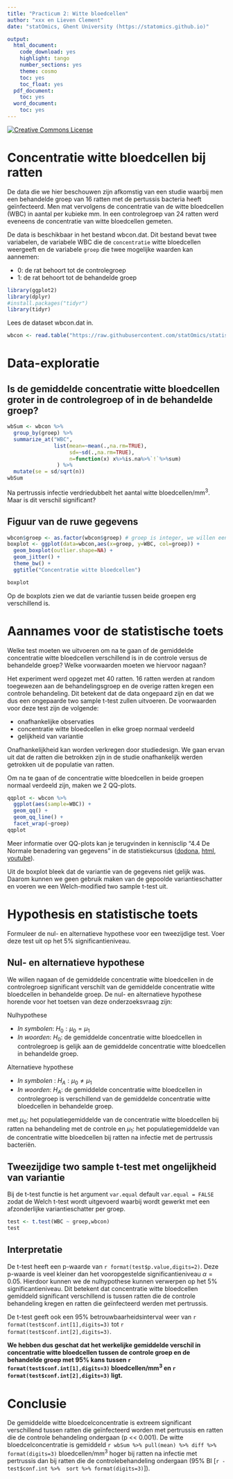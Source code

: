 ```yaml
---
title: "Practicum 2: Witte bloedcellen"
author: "xxx en Lieven Clement"
date: "statOmics, Ghent University (https://statomics.github.io)"

output:
  html_document:
    code_download: yes
    highlight: tango
    number_sections: yes
    theme: cosmo
    toc: yes
    toc_float: yes
  pdf_document:
    toc: yes
  word_document:
    toc: yes
---
```



<a rel="license" href="https://creativecommons.org/licenses/by-nc-sa/4.0"><img alt="Creative Commons License" style="border-width:0" src="https://i.creativecommons.org/l/by-nc-sa/4.0/88x31.png" /></a>

# Concentratie witte bloedcellen bij ratten

De data die we hier beschouwen zijn afkomstig van een studie waarbij men een behandelde groep van 16 ratten met de pertussis bacteria heeft geïnfecteerd. Men mat vervolgens de concentratie van de witte bloedcellen (WBC) in aantal per kubieke mm. In een controlegroep van 24 ratten werd eveneens de concentratie van witte bloedcellen gemeten.

De data is beschikbaar in het bestand wbcon.dat. Dit bestand bevat twee variabelen, de variabele WBC die de `concentratie` witte bloedcellen weergeeft en de variabele `groep` die twee mogelijke waarden kan aannemen:

- 0: de rat behoort tot de controlegroep
- 1: de rat behoort tot de behandelde groep

```r
library(ggplot2)
library(dplyr)
#install.packages("tidyr")
library(tidyr)
```

Lees de dataset wbcon.dat in.

```r
wbcon <- read.table("https://raw.githubusercontent.com/statOmics/statistiekBasisCursusData/master/practicum3/wbcon.dat", header = TRUE)
```

# Data-exploratie 

## Is de gemiddelde concentratie witte bloedcellen groter in de controlegroep of in de behandelde groep?

```r
wbSum <- wbcon %>%
  group_by(groep) %>%
  summarize_at("WBC", 
               list(mean=~mean(.,na.rm=TRUE),
                    sd=~sd(.,na.rm=TRUE),
                    n=function(x) x%>%is.na%>%`!`%>%sum)
                ) %>%
  mutate(se = sd/sqrt(n))
wbSum
```

Na pertrussis infectie verdriedubbelt het aantal witte bloedcellen/mm$^3$. Maar is dit verschil significant?

## Figuur van de ruwe gegevens 

```r
wbcon$groep <- as.factor(wbcon$groep) # groep is integer, we willen een factor
boxplot <- ggplot(data=wbcon,aes(x=groep, y=WBC, col=groep)) + 
  geom_boxplot(outlier.shape=NA) + 
  geom_jitter() +
  theme_bw() + 
  ggtitle("Concentratie witte bloedcellen")

boxplot 
```

Op de boxplots zien we dat de variantie tussen beide groepen erg verschillend is.

# Aannames voor de statistische toets

Welke test moeten we uitvoeren om na te gaan of de gemiddelde concentratie witte bloedcellen verschillend is in de controle versus de behandelde groep? Welke voorwaarden moeten we hiervoor nagaan?

Het experiment werd opgezet met 40 ratten. 16 ratten werden at random toegewezen aan de behandelingsgroep en de overige ratten kregen een controle behandeling. Dit betekent dat de data ongepaard zijn en dat we dus een ongepaarde two sample t-test zullen uitvoeren. De voorwaarden voor deze test zijn de volgende:

- onafhankelijke observaties
- concentratie witte bloedcellen in elke groep normaal verdeeld
- gelijkheid van variantie

Onafhankelijkheid kan worden verkregen door studiedesign. We gaan ervan uit dat de ratten die betrokken zijn in de studie onafhankelijk werden getrokken uit de populatie van ratten.

Om na te gaan of de concentratie witte bloedcellen in beide groepen normaal verdeeld zijn, maken we 2 QQ-plots.

```r
qqplot <- wbcon %>% 
  ggplot(aes(sample=WBC)) +
  geom_qq() +
  geom_qq_line() +
  facet_wrap(~groep)
qqplot
```

Meer informatie over QQ-plots kan je terugvinden in kennisclip "4.4 De Normale benadering van gegevens" in de statistiekcursus ([dodona](https://dodona.ugent.be/en/courses/469/series/5024/activities/1463749967/), [html](https://statomics.github.io/sbc21/chap_describe.html#sec:normal), [youtube](https://youtu.be/_OLtgfagMTg)).

Uit de boxplot bleek dat de variantie van de gegevens niet gelijk was. 
Daarom kunnen we geen gebruik maken van de gepoolde variantieschatter en voeren we een Welch-modified two sample t-test uit. 

# Hypothesis en statistische toets

Formuleer de nul- en alternatieve hypothese voor een tweezijdige test. Voer deze test uit op het 5% significantieniveau.

## Nul- en alternatieve hypothese 

We willen nagaan of de gemiddelde concentratie witte bloedcellen in de controlegroep significant verschilt van de gemiddelde concentratie witte bloedcellen in behandelde groep. De nul- en alternatieve hypothese horende voor het toetsen van deze onderzoeksvraag zijn:

Nulhypothese

- *In symbolen*: $H_0: \mu_0 = \mu_1$
- *In woorden*: $H_0:$ de gemiddelde concentratie witte bloedcellen in controlegroep is gelijk aan de gemiddelde concentratie witte bloedcellen in behandelde groep.


Alternatieve hypothese

- *In symbolen* : $H_A: \mu_0 \neq \mu_1$
- *In woorden*: $H_A:$ de gemiddelde concentratie witte bloedcellen in controlegroep is verschillend van de gemiddelde concentratie witte bloedcellen in behandelde groep.

met $\mu_0$: het populatiegemiddelde van de concentratie witte bloedcellen bij ratten na behandeling met de controle en $\mu_1$:  het populatiegemiddelde van de concentratie witte bloedcellen bij ratten na infectie met de pertrussis bacteriën. 

## Tweezijdige two sample t-test met ongelijkheid van variantie

Bij de t-test functie is het argument `var.equal` default `var.equal = FALSE` zodat de Welch t-test wordt uitgevoerd waarbij wordt gewerkt met een afzonderlijke variantieschatter per groep.

```r
test <- t.test(WBC ~ groep,wbcon)
test
```

## Interpretatie 
De t-test heeft een p-waarde van `r format(test$p.value,digits=2)`. Deze p-waarde is veel kleiner dan het vooropgestelde significantieniveau $\alpha=0.05$. Hierdoor kunnen we de nulhypothese kunnen verwerpen op het 5% significantieniveau. Dit betekent dat concentratie witte bloedcellen gemiddeld significant verschillend is tussen ratten die de controle behandeling kregen en ratten die geïnfecteerd werden met pertrussis. 

De t-test geeft ook een 95% betrouwbaarheidsinterval weer van `r format(test$conf.int[1],digits=3)` tot `r format(test$conf.int[2],digits=3)`. 

**We hebben dus geschat dat het werkelijke gemiddelde verschil in concentratie witte bloedcellen tussen de controle groep en de behandelde groep met 95% kans tussen `r format(test$conf.int[1],digits=3)` bloedcellen/mm$^3$ en `r format(test$conf.int[2],digits=3)` ligt.**


# Conclusie

De gemiddelde witte bloedcelconcentratie is extreem significant verschillend tussen ratten die geïnfecteerd worden met pertrussis en ratten die de controle behandeling ondergaan (p << 0.001). 
De witte bloedcelconcentratie is gemiddeld `r wbSum %>% pull(mean) %>% diff %>% format(digits=3)` bloedcellen/mm$^3$ hoger bij ratten na infectie met pertrussis dan bij ratten die de controlebehandeling ondergaan (95% BI [`r -test$conf.int %>%  sort %>% format(digits=3)`]). 


